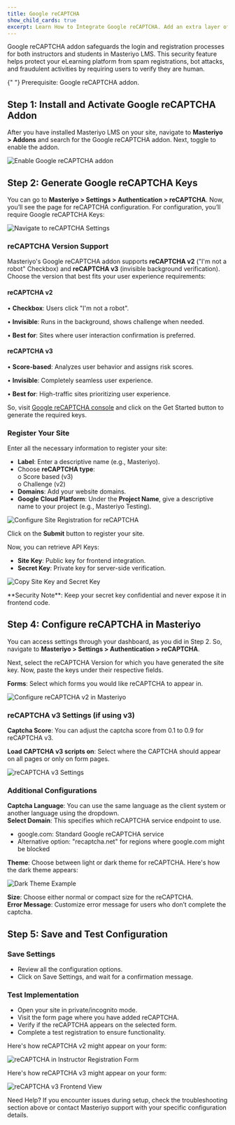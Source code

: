 ```yaml
---
title: Google reCAPTCHA
show_child_cards: true
excerpt: Learn How to Integrate Google reCAPTCHA. Add an extra layer of security.
---
```


Google reCAPTCHA addon safeguards the login and registration processes for both instructors and students in Masteriyo LMS. This security feature helps protect your eLearning platform from spam registrations, bot attacks, and fraudulent activities by requiring users to verify they are human. 

<Callout>
  {" "}  
  Prerequisite: Google reCAPTCHA addon.
</Callout>

## Step 1: Install and Activate Google reCAPTCHA Addon
After you have installed Masteriyo LMS on your site, navigate to **Masteriyo > Addons** and search for the Google reCAPTCHA addon. Next, toggle to enable the addon.

![Enable Google reCAPTCHA addon](https://raw.githubusercontent.com/Masteriyo/masteriyo-docs/main/assets/images/google-recaptcha/navigate-to-masteriyo-addons-and-enable-google-recaptcha.png)

## Step 2: Generate Google reCAPTCHA Keys
You can go to **Masteriyo > Settings > Authentication > reCAPTCHA**. Now, you’ll see the page for reCAPTCHA configuration. For configuration, you’ll require Google reCAPTCHA Keys:

![Navigate to reCAPTCHA Settings](https://raw.githubusercontent.com/Masteriyo/masteriyo-docs/main/assets/images/google-recaptcha/navigate-to-masteriyo-settings-authentication-and-recaptcha.png)

### reCAPTCHA Version Support
Masteriyo's Google reCAPTCHA addon supports **reCAPTCHA v2** ("I'm not a robot" Checkbox) and **reCAPTCHA v3** (invisible background verification). Choose the version that best fits your user experience requirements: 

#### reCAPTCHA v2 
•	**Checkbox**: Users click "I'm not a robot". 

•	**Invisible**: Runs in the background, shows challenge when needed. 

•	**Best for**: Sites where user interaction confirmation is preferred. 


#### reCAPTCHA v3
•	**Score-based**: Analyzes user behavior and assigns risk scores. 

•	**Invisible**: Completely seamless user experience. 

•	**Best for**: High-traffic sites prioritizing user experience. 


So, visit [Google reCAPTCHA console](https://www.google.com/recaptcha/) and click on the Get Started button to generate the required keys. 

### Register Your Site
Enter all the necessary information to register your site: 
-	**Label**: Enter a descriptive name (e.g., Masteriyo). 
-	Choose **reCAPTCHA type**:   
  o	Score based (v3)  
  o	Challenge (v2) 
-	**Domains**: Add your website domains. 
-	**Google Cloud Platform**: Under the **Project Name**, give a descriptive name to your project (e.g., Masteriyo Testing).   

![Configure Site Registration for reCAPTCHA](https://raw.githubusercontent.com/Masteriyo/masteriyo-docs/main/assets/images/google-recaptcha/configure-recaptcha-settings-and-submit.png)

Click on the **Submit** button to register your site.  

Now, you can retrieve API Keys:   
- **Site Key**: Public key for frontend integration.  
- **Secret Key**: Private key for server-side verification.   

![Copy Site Key and Secret Key](https://raw.githubusercontent.com/Masteriyo/masteriyo-docs/main/assets/images/google-recaptcha/copy-and-paste-site-key-and-secret-key.png)

<Callout>
**Security Note**: Keep your secret key confidential and never expose it in frontend code.  
</Callout> 

## Step 4: Configure reCAPTCHA in Masteriyo 
You can access settings through your dashboard, as you did in Step 2. So, navigate to **Masteriyo > Settings > Authentication > reCAPTCHA**.  

Next, select the reCAPTCHA Version for which you have generated the site key. Now, paste the keys under their respective fields. 

**Forms**: Select which forms you  would like reCAPTCHA to appear in.  

![Configure reCAPTCHA v2 in Masteriyo](https://raw.githubusercontent.com/Masteriyo/masteriyo-docs/main/assets/images/google-recaptcha/configure-recaptcha-in-masteriyo-dashbard.png)

### reCAPTCHA v3 Settings (if using v3) 

**Captcha Score**: You can adjust the captcha score from 0.1 to 0.9 for reCAPTCHA v3. 

**Load CAPTCHA v3 scripts on**: Select where the CAPTCHA should appear on all pages or only on form pages. 

![reCAPTCHA v3 Settings](https://raw.githubusercontent.com/Masteriyo/masteriyo-docs/main/assets/images/google-recaptcha/recaptchav-3-settings-for-masteriyo.png)

### Additional Configurations
**Captcha Language**: You can use the same language as the client system or another language using the dropdown.  
**Select Domain**:  This specifies which reCAPTCHA service endpoint to use. 
  - google.com: Standard Google reCAPTCHA service
  - Alternative option: "recaptcha.net" for regions where google.com might be blocked   

**Theme**: Choose between light or dark theme for reCAPTCHA. 
Here's how the dark theme appears: 

![Dark Theme Example](https://raw.githubusercontent.com/Masteriyo/masteriyo-docs/main/assets/images/google-recaptcha/example-of-recaptcha-dark-theme.png)

**Size**: Choose either normal or compact size for the reCAPTCHA.  
**Error Message**: Customize error message for users who don’t complete the captcha.   

## Step 5: Save and Test Configuration 

### Save Settings 
- Review all the configuration options. 
- Click on Save Settings, and wait for a confirmation message. 

### Test Implementation 

- Open your site in private/incognito mode.  
- Visit the form page where you have added reCAPTCHA. 
- Verify if the reCAPTCHA appears on the selected form. 
- Complete a test registration to ensure functionality. 

Here's how reCAPTCHA v2 might appear on your form:

![reCAPTCHA in Instructor Registration Form](https://raw.githubusercontent.com/Masteriyo/masteriyo-docs/main/assets/images/google-recaptcha/recaptcha-in-instructor-registration-form.png)

Here's how reCAPTCHA v3 might appear on your form:

![reCAPTCHA v3 Frontend View](https://raw.githubusercontent.com/Masteriyo/masteriyo-docs/main/assets/images/google-recaptcha/re-captchav3.png)

Need Help? If you encounter issues during setup, check the troubleshooting section above or contact Masteriyo support with your specific configuration details.

